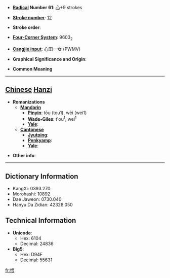 * '''[[Wiktionary:Chinese radical index| Radical]] Number 61''': [[Wiktionary:Chinese radical index 心|心]]+9 strokes

* '''[[Wiktionary:Chinese total strokes index|Stroke number]]''': [[Wiktionary:Chinese total strokes index 12|12]]

* '''Stroke order''': 

* '''[[Wiktionary:Chinese four corner index|Four-Corner System]]''': 9603<sub>2</sub>

* '''[[Wiktionary:Chinese Cangjie index|Cangjie input]]''': 心田一女 (PWMV)

* '''Graphical Significance and Origin''': 

* '''Common Meaning'''

----

== [[Chinese]] [[Hanzi]] ==

* '''Romanizations'''
** '''[[Mandarin]]'''
*** '''[[Pinyin]]''': tōu (tou1), wēi (wei1)
*** '''[[Wade-Giles]]''': t'ou<sup>1</sup>, wei<sup>1</sup>
*** '''[[Yale]]''': 
** '''[[Cantonese]]'''
*** '''[[Jyutping]]''':
*** '''[[Penkyamp]]''': 
*** '''[[Yale]]''': 

* '''Other info''': 

----

== Dictionary Information ==

* KangXi: 0393.270
* Morohashi: 10892
* Dae Jaweon: 0730.040
* Hanyu Da Zidian: 42328.050

== Technical Information ==

* '''Unicode''':
** Hex: 6104
** Decimal: 24836
* '''Big5''':
** Hex: D94F
** Decimal: 55631

[[fr:愄]]